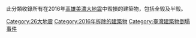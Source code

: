 此分類收錄所有在2016年[[高雄美濃大地震|高雄美濃大地震]]中毀損的建築物，包括全毀及半毀。

[[Category:26大地震|Category:26大地震]]
[[Category:2016年拆除的建築物|Category:2016年拆除的建築物]]
[[Category:臺灣建築物倒塌事件|Category:臺灣建築物倒塌事件]]